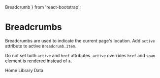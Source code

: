   Breadcrumb
} from 'react-bootstrap';

<PlayGroundCustomProps />

# Breadcrumbs

Breadcrumbs are used to indicate the current page's location. Add `active` attribute to active `Breadcrumb.Item`.

Do not set both `active` and `href` attributes. `active` overrides `href` and `span` element is rendered instead of `a`.

<Playground>
  <Breadcrumb>
    <Breadcrumb.Item href="#">Home</Breadcrumb.Item>
    <Breadcrumb.Item href="http://getbootstrap.com/components/#breadcrumbs">
      Library
    </Breadcrumb.Item>
    <Breadcrumb.Item active>Data</Breadcrumb.Item>
  </Breadcrumb>
</Playground>